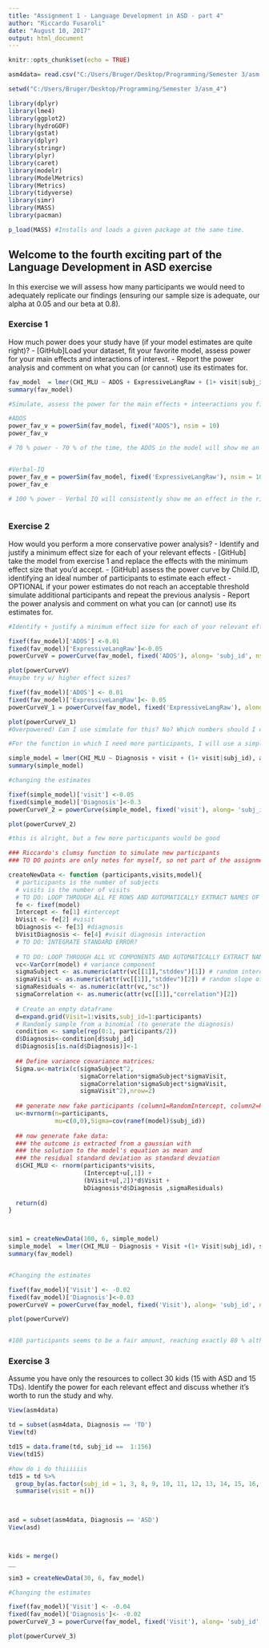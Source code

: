 ```yaml
---
title: "Assignment 1 - Language Development in ASD - part 4"
author: "Riccardo Fusaroli"
date: "August 10, 2017"
output: html_document
---
```


```r
knitr::opts_chunk$set(echo = TRUE)

asm4data= read.csv("C:/Users/Bruger/Desktop/Programming/Semester 3/asm. 1/Assignment-1---Anja/CSVASM1.csv")

setwd("C:/Users/Bruger/Desktop/Programming/Semester 3/asm_4")

library(dplyr)
library(lme4)
library(ggplot2)
library(hydroGOF)
library(gstat)
library(dplyr)
library(stringr)
library(plyr)
library(caret)
library(modelr)
library(ModelMetrics)
library(Metrics)
library(tidyverse)
library(simr)
library(MASS)
library(pacman)

p_load(MASS) #Installs and loads a given package at the same time.


```

## Welcome to the fourth exciting part of the Language Development in ASD exercise

In this exercise we will assess how many participants we would need to adequately replicate our findings (ensuring our sample size is adequate, our alpha at 0.05 and our beta at 0.8).

### Exercise 1

How much power does your study have (if your model estimates are quite right)?
- [GitHub]Load your dataset, fit your favorite model, assess power for your main effects and interactions of interest.
- Report the power analysis and comment on what you can (or cannot) use its estimates for.


```r

fav_model  = lmer(CHI_MLU ~ ADOS + ExpressiveLangRaw + (1+ visit|subj_id), asm4data, REML = F)
summary(fav_model)

#Simulate, assess the power for the main effects + inteeractions you find interesting

#ADOS
power_fav_v = powerSim(fav_model, fixed("ADOS"), nsim = 10)
power_fav_v

# 70 % power - 70 % of the time, the ADOS in the model will show me an effect in the right direction that is also statistically significant. According to conventions it is a bit too low - 80 % is ideal. 


#Verbal-IQ
power_fav_e = powerSim(fav_model, fixed('ExpressiveLangRaw'), nsim = 10)
power_fav_e

# 100 % power - Verbal IQ will consistently show me an effect in the right direction, which is also statistically significant. Everytime you run this analysis you will get the "right" result, but 100 % is a bit too much, some would call it "overpowered".



```


### Exercise 2

How would you perform a more conservative power analysis?
- Identify and justify a minimum effect size for each of your relevant effects
- [GitHub] take the model from exercise 1 and replace the effects with the minimum effect size that you'd accept.
- [GitHub] assess the power curve by Child.ID, identifying an ideal number of participants to estimate each effect
- OPTIONAL if your power estimates do not reach an acceptable threshold simulate additional participants and repeat the previous analysis
- Report the power analysis and comment on what you can (or cannot) use its estimates for.

```r


#Identify + justify a minimum effect size for each of your relevant effects. Desto mindre effect size, desto flere participants skal du bruge.

fixef(fav_model)['ADOS'] <-0.01
fixed(fav_model)['ExpressiveLangRaw']<-0.05
powerCurveV = powerCurve(fav_model, fixed('ADOS'), along= 'subj_id', nsim = 10)

plot(powerCurveV)
#maybe try w/ higher effect sizes?

fixef(fav_model)['ADOS'] <- 0.01
fixed(fav_model)['ExpressiveLangRaw']<- 0.05
powerCurveV_1 = powerCurve(fav_model, fixed('ExpressiveLangRaw'), along= 'subj_id', nsim = 10)

plot(powerCurveV_1)
#Overpowered! Can I use simulate for this? No? Which numbers should I change?

#For the function in which I need more participants, I will use a simpler model

simple_model = lmer(CHI_MLU ~ Diagnosis + visit + (1+ visit|subj_id), asm4data, REML = F)
summary(simple_model)

#changing the estimates

fixef(simple_model)['visit'] <-0.05
fixed(simple_model)['Diagnosis']<-0.3
powerCurveV_2 = powerCurve(simple_model, fixed('visit'), along= 'subj_id', nsim = 10)

plot(powerCurveV_2)

#this is alright, but a few more participants would be good

### Riccardo's clumsy function to simulate new participants
### TO DO points are only notes for myself, so not part of the assignment

createNewData <- function (participants,visits,model){
  # participants is the number of subjects
  # visits is the number of visits
  # TO DO: LOOP THROUGH ALL FE ROWS AND AUTOMATICALLY EXTRACT NAMES OF FIXED EFFECTS AND ESTIMATES
  fe <- fixef(model)
  Intercept <- fe[1] #intercept
  bVisit <- fe[2] #visit
  bDiagnosis <- fe[3] #diagnosis
  bVisitDiagnosis <- fe[4] #visit diagnosis interaction
  # TO DO: INTEGRATE STANDARD ERROR?
  
  # TO DO: LOOP THROUGH ALL VC COMPONENTS AND AUTOMATICALLY EXTRACT NAMES OF EFFECTS AND ESTIMATES
  vc<-VarCorr(model) # variance component
  sigmaSubject <- as.numeric(attr(vc[[1]],"stddev")[1]) # random intercept by subject
  sigmaVisit <- as.numeric(attr(vc[[1]],"stddev")[2]) # random slope of visit over subject
  sigmaResiduals <- as.numeric(attr(vc,"sc"))
  sigmaCorrelation <- as.numeric(attr(vc[[1]],"correlation")[2])
  
  # Create an empty dataframe
  d=expand.grid(Visit=1:visits,subj_id=1:participants)
  # Randomly sample from a binomial (to generate the diagnosis)
  condition <- sample(rep(0:1, participants/2))
  d$Diagnosis<-condition[d$subj_id]
  d$Diagnosis[is.na(d$Diagnosis)]<-1
  
  ## Define variance covariance matrices:
  Sigma.u<-matrix(c(sigmaSubject^2,
                    sigmaCorrelation*sigmaSubject*sigmaVisit,
                    sigmaCorrelation*sigmaSubject*sigmaVisit,
                    sigmaVisit^2),nrow=2)
  
  ## generate new fake participants (column1=RandomIntercept, column2=RandomSlope)
  u<-mvrnorm(n=participants,
             mu=c(0,0),Sigma=cov(ranef(model)$subj_id))
  
  ## now generate fake data:
  ### the outcome is extracted from a gaussian with
  ### the solution to the model's equation as mean and
  ### the residual standard deviation as standard deviation 
  d$CHI_MLU <- rnorm(participants*visits,
                     (Intercept+u[,1]) +
                     (bVisit+u[,2])*d$Visit + 
                     bDiagnosis*d$Diagnosis ,sigmaResiduals)  
  
  return(d)
}



sim1 = createNewData(100, 6, simple_model)
simple_model  = lmer(CHI_MLU ~ Diagnosis + Visit +(1+ Visit|subj_id), sim1, REML = F)
summary(fav_model)


#Changing the estimates

fixef(fav_model)['Visit'] <- -0.02
fixed(fav_model)['Diagnosis']<-0.03
powerCurveV = powerCurve(fav_model, fixed('Visit'), along= 'subj_id', nsim = 10)

plot(powerCurveV)


#100 participants seems to be a fair amount, reaching exactly 80 % although with sligthly large errorbars.

```


### Exercise 3

Assume you have only the resources to collect 30 kids (15 with ASD and 15 TDs). Identify the power for each relevant effect and discuss whether it's worth to run the study and why.

```r
View(asm4data)

td = subset(asm4data, Diagnosis == 'TD')
View(td)

td15 = data.frame(td, subj_id ==  1:156)
View(td15)

#how do i do thiiiiiis
td15 = td %>%
  group_by(as.factor(subj_id = 1, 3, 8, 9, 10, 11, 12, 13, 14, 15, 16, 18, 22, 25, 27)) %>%
  summarise(visit = n())
  


asd = subset(asm4data, Diagnosis == 'ASD')
View(asd)



kids = merge()
__

sim3 = createNewData(30, 6, fav_model)

#Changing the estimates

fixef(fav_model)['Visit'] <- -0.04
fixed(fav_model)['Diagnosis']<- -0.02 
powerCurveV_3 = powerCurve(fav_model, fixed('Visit'), along= 'subj_id', nsim = 10)

plot(powerCurveV_3)






``` 



